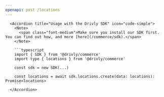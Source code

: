 ```yaml
---
openapi: post /locations
---
```


      <Accordion title="Usage with the Drivly SDK" icon="code-simple">
        <Note>
          <span class="font-medium">Make sure you install our SDK first. You can find out how, and more [here](/commerce/sdk).</span>
        </Note>

        ```typescript
        import { SDK } from '@drivly/commerce'
        import type { locations } from '@drivly/commerce'

        const sdk = new SDK(...)

        const locations = await sdk.locations.create(data: locations): Promise<locations>
        ```
      </Accordion>
